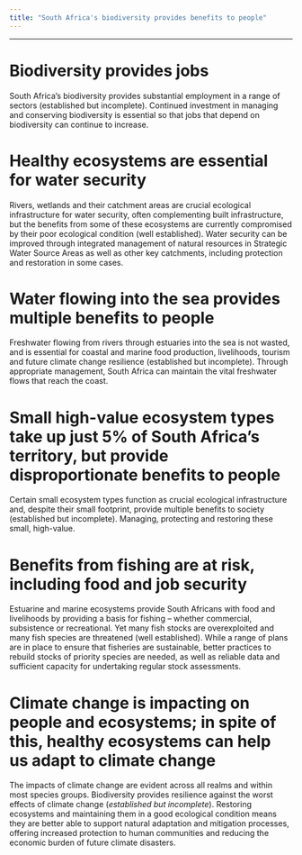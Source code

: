 ```yaml
---
title: "South Africa's biodiversity provides benefits to people"
---
```

--------------------------------
# Biodiversity provides jobs

South Africa's biodiversity provides substantial employment in a range of sectors (established but incomplete). Continued investment in managing and conserving biodiversity is essential so that jobs that depend on biodiversity can continue to increase.

# Healthy ecosystems are essential for water security

Rivers, wetlands and their catchment areas are crucial ecological infrastructure for water security, often complementing built infrastructure, but the benefits from some of these ecosystems are currently compromised by their poor ecological condition (well established). Water security can be improved through integrated management of natural resources in Strategic Water Source Areas as well as other key catchments, including protection and restoration in some cases.

# Water flowing into the sea provides multiple benefits to people

Freshwater flowing from rivers through estuaries into the sea is not wasted, and is essential for coastal and marine food production, livelihoods, tourism and future climate change resilience (established but incomplete). Through appropriate management, South Africa can maintain the vital freshwater flows that reach the coast.

# Small high-value ecosystem types take up just 5% of South Africa's territory, but provide disproportionate benefits to people

Certain small ecosystem types function as crucial ecological infrastructure and, despite their small footprint, provide multiple benefits to society (established but incomplete). Managing, protecting and restoring these small, high-value.

# Benefits from fishing are at risk, including food and job security

Estuarine and marine ecosystems provide South Africans with food and livelihoods by providing a basis for fishing -- whether commercial, subsistence or recreational. Yet many fish stocks are overexploited and many fish species are threatened (well established). While a range of plans are in place to ensure that fisheries are sustainable, better practices to rebuild stocks of priority species are needed, as well as reliable data and sufficient capacity for undertaking regular stock assessments.

# Climate change is impacting on people and ecosystems; in spite of this, healthy ecosystems can help us adapt to climate change

The impacts of climate change are evident across all realms and within most species groups. Biodiversity provides resilience against the worst effects of climate change (*established but incomplete*). Restoring ecosystems and maintaining them in a good ecological condition means they are better able to support natural adaptation and mitigation processes, offering increased protection to human communities and reducing the economic burden of future climate disasters.
